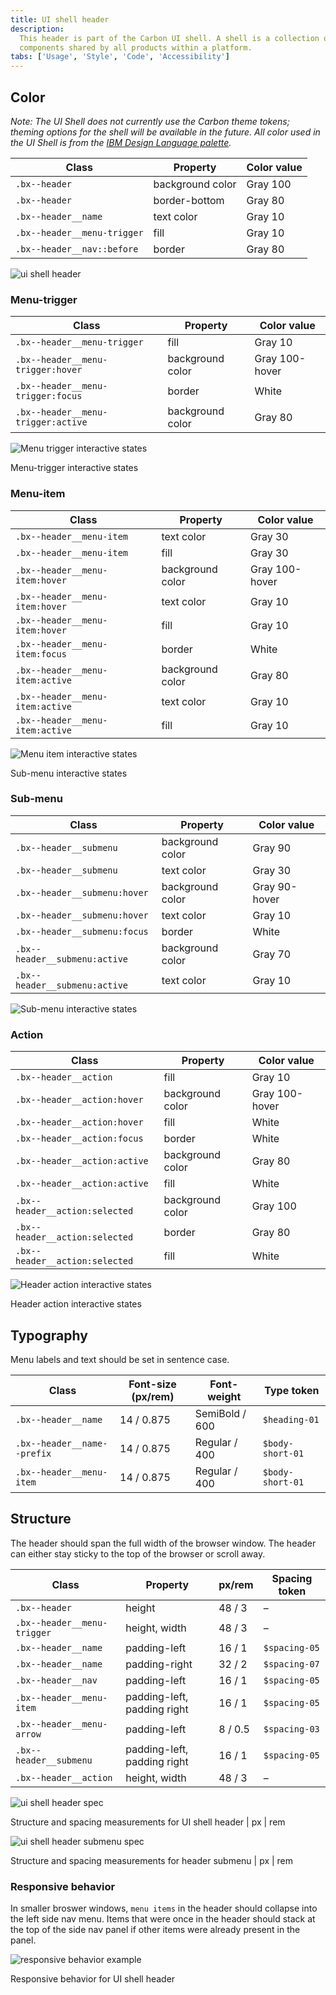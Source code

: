 ```yaml
---
title: UI shell header
description:
  This header is part of the Carbon UI shell. A shell is a collection of
  components shared by all products within a platform.
tabs: ['Usage', 'Style', 'Code', 'Accessibility']
---
```


## Color

_Note: The UI Shell does not currently use the Carbon theme tokens; theming
options for the shell will be available in the future. All color used in the UI
Shell is from the
[IBM Design Language palette](https://www.ibm.com/design/language/elements/color#specifications)._

| Class                       | Property         | Color value |
| --------------------------- | ---------------- | ----------- |
| `.bx--header`               | background color | Gray 100    |
| `.bx--header`               | border-bottom    | Gray 80     |
| `.bx--header__name`         | text color       | Gray 10     |
| `.bx--header__menu-trigger` | fill             | Gray 10     |
| `.bx--header__nav::before`  | border           | Gray 80     |

![ui shell header](images/header-style-1.png)

### Menu-trigger

| Class                              | Property         | Color value    |
| ---------------------------------- | ---------------- | -------------- |
| `.bx--header__menu-trigger`        | fill             | Gray 10        |
| `.bx--header__menu-trigger:hover`  | background color | Gray 100-hover |
| `.bx--header__menu-trigger:focus`  | border           | White          |
| `.bx--header__menu-trigger:active` | background color | Gray 80        |

<Row>
<Column colLg={8}>

![Menu trigger interactive states](images/header-style-5.png)

<Caption>Menu-trigger interactive states</Caption>

</Column>
</Row>

### Menu-item

| Class                           | Property         | Color value    |
| ------------------------------- | ---------------- | -------------- |
| `.bx--header__menu-item`        | text color       | Gray 30        |
| `.bx--header__menu-item`        | fill             | Gray 30        |
| `.bx--header__menu-item:hover`  | background color | Gray 100-hover |
| `.bx--header__menu-item:hover`  | text color       | Gray 10        |
| `.bx--header__menu-item:hover`  | fill             | Gray 10        |
| `.bx--header__menu-item:focus`  | border           | White          |
| `.bx--header__menu-item:active` | background color | Gray 80        |
| `.bx--header__menu-item:active` | text color       | Gray 10        |
| `.bx--header__menu-item:active` | fill             | Gray 10        |

<Row>
<Column colLg={8}>

![Menu item interactive states](images/header-style-6.png)

<Caption>Sub-menu interactive states</Caption>

</Column>
</Row>

### Sub-menu

| Class                         | Property         | Color value   |
| ----------------------------- | ---------------- | ------------- |
| `.bx--header__submenu`        | background color | Gray 90       |
| `.bx--header__submenu`        | text color       | Gray 30       |
| `.bx--header__submenu:hover`  | background color | Gray 90-hover |
| `.bx--header__submenu:hover`  | text color       | Gray 10       |
| `.bx--header__submenu:focus`  | border           | White         |
| `.bx--header__submenu:active` | background color | Gray 70       |
| `.bx--header__submenu:active` | text color       | Gray 10       |

![Sub-menu interactive states](images/header-style-7.png)

<Caption></Caption>

### Action

| Class                        | Property         | Color value    |
| ---------------------------- | ---------------- | -------------- |
| `.bx--header__action`        | fill             | Gray 10        |
| `.bx--header__action:hover`  | background color | Gray 100-hover |
| `.bx--header__action:hover`  | fill             | White          |
| `.bx--header__action:focus`  | border           | White          |
| `.bx--header__action:active` | background color | Gray 80        |
| `.bx--header__action:active` | fill             | White          |
| `.bx--header__action:selected` | background color | Gray 100     |
| `.bx--header__action:selected` | border         | Gray 80        |
| `.bx--header__action:selected` | fill            | White          |

<Row>
<Column colLg={8}>

![Header action interactive states](images/header-style-8.png)

<Caption>Header action interactive states</Caption>

</Column>
</Row>

## Typography

Menu labels and text should be set in sentence case.

| Class                       | Font-size (px/rem) | Font-weight    | Type token       |
| --------------------------- | ------------------ | -------------- | ---------------- |
| `.bx--header__name`         | 14 / 0.875         | SemiBold / 600 | `$heading-01`    |
| `.bx--header__name--prefix` | 14 / 0.875         | Regular / 400  | `$body-short-01` |
| `.bx--header__menu-item`    | 14 / 0.875         | Regular / 400  | `$body-short-01` |

## Structure

The header should span the full width of the browser window. The header can
either stay sticky to the top of the browser or scroll away.

| Class                       | Property                    | px/rem  | Spacing token |
| --------------------------- | --------------------------- | ------- | ------------- |
| `.bx--header`               | height                      | 48 / 3  | –             |
| `.bx--header__menu-trigger` | height, width               | 48 / 3  | –             |
| `.bx--header__name`         | padding-left                | 16 / 1  | `$spacing-05` |
| `.bx--header__name`         | padding-right               | 32 / 2  | `$spacing-07` |
| `.bx--header__nav`          | padding-left                | 16 / 1  | `$spacing-05` |
| `.bx--header__menu-item`    | padding-left, padding right | 16 / 1  | `$spacing-05` |
| `.bx--header__menu-arrow`   | padding-left                | 8 / 0.5 | `$spacing-03` |
| `.bx--header__submenu`      | padding-left, padding right | 16 / 1  | `$spacing-05` |
| `.bx--header__action`       | height, width               | 48 / 3  | –             |

![ui shell header spec](images/header-style-2.png)

<Caption>
  Structure and spacing measurements for UI shell header | px | rem
</Caption>

![ui shell header submenu spec](images/header-style-3.png)

<Caption>
  Structure and spacing measurements for header submenu | px | rem
</Caption>

### Responsive behavior

In smaller broswer windows, `menu items` in the header should collapse into the
left side nav menu. Items that were once in the header should stack at the top
of the side nav panel if other items were already present in the panel.

![responsive behavior example](images/header-style-4.png)

<Caption>Responsive behavior for UI shell header</Caption>
